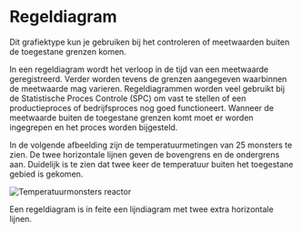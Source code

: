 # Regeldiagram {#charttype_control}

Dit grafiektype kun je gebruiken bij het controleren of meetwaarden buiten de toegestane grenzen komen.

In een regeldiagram wordt het verloop in de tijd van een meetwaarde geregistreerd. Verder worden tevens de grenzen aangegeven waarbinnen de meetwaarde mag varieren. Regeldiagrammen worden veel gebruikt bij de Statistische Proces Controle \(SPC\) om vast te stellen of een productieproces of bedrijfsproces nog goed functioneert. Wanneer de meetwaarde buiten de toegestane grenzen komt moet er worden ingegrepen en het proces worden bijgesteld.

In de volgende afbeelding zijn de temperatuurmetingen van 25 monsters te zien. De twee horizontale lijnen geven de bovengrens en de ondergrens aan. Duidelijk is te zien dat twee keer de temperatuur buiten het toegestane gebied is gekomen.

 ![](images/control_result.png "Temperatuurmonsters reactor") 

Een regeldiagram is in feite een lijndiagram met twee extra horizontale lijnen.

